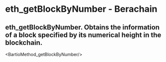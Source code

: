 # eth_getBlockByNumber - Berachain

## eth_getBlockByNumber. Obtains the information of a block specified by its numerical height in the blockchain.


<BartioMethod_getBlockByNumber/>
